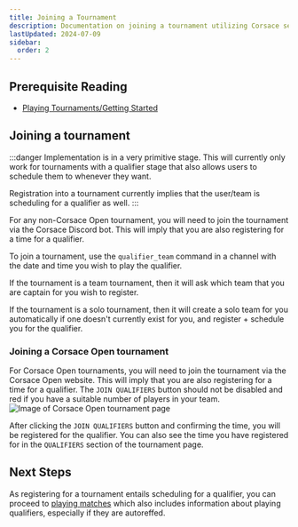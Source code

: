 ```yaml
---
title: Joining a Tournament
description: Documentation on joining a tournament utilizing Corsace services.
lastUpdated: 2024-07-09
sidebar:
  order: 2
---
```



## Prerequisite Reading

* [Playing Tournaments/Getting Started](../)

## Joining a tournament

:::danger
Implementation is in a very primitive stage. This will currently only work for tournaments with a qualifier stage that also allows users to schedule them to whenever they want.

Registration into a tournament currently implies that the user/team is scheduling for a qualifier as well.
:::

For any non-Corsace Open tournament, you will need to join the tournament via the Corsace Discord bot. This will imply that you are also registering for a time for a qualifier.

To join a tournament, use the `qualifier_team` command in a channel with the date and time you wish to play the qualifier.

If the tournament is a team tournament, then it will ask which team that you are captain for you wish to register.

If the tournament is a solo tournament, then it will create a solo team for you automatically if one doesn't currently exist for you, and register + schedule you for the qualifier.

### Joining a Corsace Open tournament

For Corsace Open tournaments, you will need to join the tournament via the Corsace Open website. This will imply that you are also registering for a time for a qualifier. The `JOIN QUALIFIERS` button should not be disabled and red if you have a suitable number of players in your team.
![Image of Corsace Open tournament page](../../../../images/tournament_play/joining_qualifier.png)

After clicking the `JOIN QUALIFIERS` button and confirming the time, you will be registered for the qualifier. You can also see the time you have registered for in the `QUALIFIERS` section of the tournament page.

## Next Steps

As registering for a tournament entails scheduling for a qualifier, you can proceed to [playing matches](./playing-matches) which also includes information about playing qualifiers, especially if they are autoreffed.

